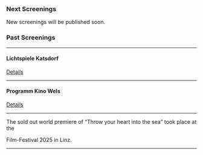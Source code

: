 ### Next Screenings

New screenings will be published soon.

### Past Screenings

***

#### Lichtspiele Katsdorf

<KatsdorfImage />

[Details](https://www.kino-katsdorf.at/ourmovies/wirf-dein-herz-ins-meer/)

***

#### Programm Kino Wels

<WelsImages />

[Details](https://programmkinowels.at/film-detail/wirf-dein-herz-ins-meer)

***

The sold out world premiere of “Throw your heart into the sea” took place at the

<CrossingEuropeLink />

Film-Festival 2025 in Linz.

<CrossingEuropeImage />

***
